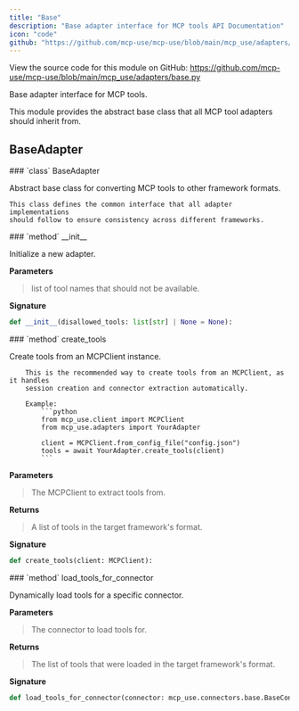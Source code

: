 ```yaml
---
title: "Base"
description: "Base adapter interface for MCP tools API Documentation"
icon: "code"
github: "https://github.com/mcp-use/mcp-use/blob/main/mcp_use/adapters/base.py"
---
```


<Callout type="info" title="Source Code">
View the source code for this module on GitHub: <a href='https://github.com/mcp-use/mcp-use/blob/main/mcp_use/adapters/base.py' target='_blank' rel='noopener noreferrer'>https://github.com/mcp-use/mcp-use/blob/main/mcp_use/adapters/base.py</a>
</Callout>

Base adapter interface for MCP tools.

This module provides the abstract base class that all MCP tool adapters should inherit from.

## BaseAdapter

<Card type="info" img="http://localhost:3000/gradient-generator/api/random?width=800&height=50">
### `class` BaseAdapter

Abstract base class for converting MCP tools to other framework formats.

    This class defines the common interface that all adapter implementations
    should follow to ensure consistency across different frameworks.

<Card type="info" img="http://localhost:3000/gradient-generator/api/random?width=800&height=50">
### `method` __init__

Initialize a new adapter.


**Parameters**
><ParamField body="disallowed_tools" type="list[str] | None" default="None" >   list of tool names that should not be available. </ParamField>

**Signature**
```python wrap
def __init__(disallowed_tools: list[str] | None = None):
```

</Card>

<Card type="info" img="http://localhost:3000/gradient-generator/api/random?width=800&height=50">
### `method` create_tools

Create tools from an MCPClient instance.

        This is the recommended way to create tools from an MCPClient, as it handles
        session creation and connector extraction automatically.

        Example:
            ```python
            from mcp_use.client import MCPClient
            from mcp_use.adapters import YourAdapter

            client = MCPClient.from_config_file("config.json")
            tools = await YourAdapter.create_tools(client)
            ```

**Parameters**
><ParamField body="client" type="MCPClient" required="True" >   The MCPClient to extract tools from. </ParamField>

**Returns**
><ResponseField name="returns" type="list[mcp_use.adapters.base.T]" >A list of tools in the target framework's format.</ResponseField>

**Signature**
```python wrap
def create_tools(client: MCPClient):
```

</Card>

<Card type="info" img="http://localhost:3000/gradient-generator/api/random?width=800&height=50">
### `method` load_tools_for_connector

Dynamically load tools for a specific connector.


**Parameters**
><ParamField body="connector" type="mcp_use.connectors.base.BaseConnector" required="True" >   The connector to load tools for. </ParamField>

**Returns**
><ResponseField name="returns" type="list[mcp_use.adapters.base.T]" >The list of tools that were loaded in the target framework's format.</ResponseField>

**Signature**
```python wrap
def load_tools_for_connector(connector: mcp_use.connectors.base.BaseConnector):
```

</Card>

</Card>
